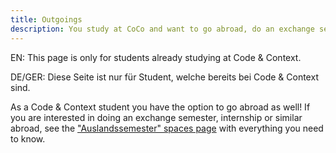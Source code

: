 ```yaml
---
title: Outgoings
description: You study at CoCo and want to go abroad, do an exchange semester or internship abroad?
---
```



<Aside>

EN: This page is only for students already studying at Code & Context.

DE/GER: Diese Seite ist nur für Student, welche bereits bei Code & Context sind.

</Aside>

As a Code & Context student you have the option to go abroad as well! If you are interested in doing an exchange semester, internship or similar abroad, see the ["Auslandssemester" spaces page](https://spaces.th-koeln.de/coco-auslandssemester/) with everything you need to know.